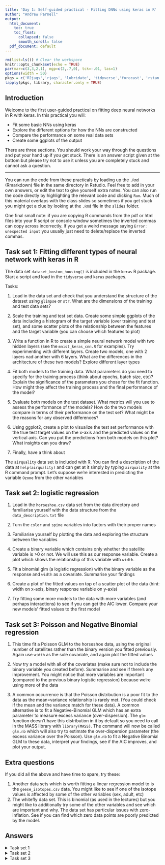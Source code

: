 ```yaml
---
title: 'Day 1: Self-guided practical - Fitting DNNs using keras in R'
author: "Andrew Parnell"
output:
  html_document:
    toc: true
    toc_float:
      collapsed: false
      smooth_scroll: false
  pdf_document: default
---
```


```r
rm(list=ls()) # Clear the workspace
knitr::opts_chunk$set(echo = TRUE)
par(mar=c(3,3,2,1), mgp=c(2,.7,0), tck=-.01, las=1)
options(width = 50)
pkgs = c('R2jags','rjags', 'lubridate', 'tidyverse','forecast', 'rstan')
lapply(pkgs, library, character.only = TRUE)

```

## Introduction

Welcome to the first user-guided practical on fitting deep neural networks in R with keras. In this practical you will:

- Fit some basic NNs using keras
- Explore the different options for how the NNs are constructed
- Compare the performance on some real data sets
- Create some ggplots of the output

There are three sections. You should work your way through the questions and put your hand up if you get stuck. There is an answer script given at the bottom but please try not to use it unless you are completely stuck and cannot ask a question.

***

You can run the code from these practicals by loading up the `.Rmd` (Rmarkdown) file in the same directory in Rstudio. Feel free to add in your own answers, or edit the text to give yourself extra notes. You can also run the code directly by highlighting the relevant code and clicking `Run`. Much of this material overlaps with the class slides so sometimes if you get stuck you might get a clue by looking at the `.Rmd` file in the `slides` folder.

One final small note: if you are copying R commands from the pdf or html files into your R script or console window sometimes the inverted commas can copy across incorrectly. If you get a weird message saying `Error: unexpected input` you usually just need to delete/replace the inverted commas.


## Task set 1: Fitting different types of neural network with keras in R

The data set `dataset_boston_housing()` is included in the `keras` R package. Start a script and load in the `tidyverse` and `keras` packages. 

Tasks:

1. Load in the data set and check that you understand the structure of the dataset using `glimpse` or `str`. What are the dimensions of the training and test data sets? 

1. Scale the training and test set data. Create some simple ggplots of the data including a histogram of the target variable (over training and test set), and some scatter plots of the relationship between the features and the target variable (you can choose which features to plot)

1. Write a function in R to create a simple neural network model with two hidden layers (see the `mnist_keras_cnn.R` for examples). Try experimenting with different layers. Create two models, one with 2 layers nad another with 6 layers. What are the differences in the architecture of these two models? Explore different layer types

1. Fit both models to the training data. What parameters do you need to specify for the training process (think about epochs, batch size, etc)? Explain the significance of the parameters you chose for the fit function. How might they affect the training process and the final performance of the model?

1. Evaluate both models on the test dataset. What metrics will you use to assess the performance of the models? How do the two models compare in terms of their performance on the test set? What might be the reasons for any observed differences?

1. Using ggplot2, create a plot to visualize the test set performance with the true test target values on the x-axis and the predicted values on the vertical axis. Can you put the predictions from both models on this plot? What insights can you draw?

1. Finally, have a think about 


The `airquality` data set is included with R. You can find a description of the data at `help(airquality)` and can get at it simply by typing `airquality` at the R command prompt. Let's suppose we're interested in predicting the variable `Ozone` from the other variables


## Task set 2: logistic regression

1. Load in the `horseshoe.csv` data set from the data directory and familiarise yourself with the data structure from the `data_description.txt` file

1. Turn the `color` and `spine` variables into factors with their proper names

1. Familiarise yourself by plotting the data and exploring the structure between the variables

1. Create a binary variable which contains only whether the satellite variable is >0 or not. We will use this as our response variable. Create a plot which shows the relationship of this variable with `width`.

1. Fit a binomial glm (a logistic regression) with the binary variable as the response and `width` as a covariate. Summarise your findings

1. Create a plot of the fitted values on top of a scatter plot of the data (hint: width on x-axis, binary response variable on y-axis)

1. Try fitting some more models to the data with more variables (and perhaps interactions) to see if you can get the AIC lower. Compare your new models' fitted values to the first model

## Task set 3: Poisson and Negative Binomial regression

1. This time fit a Poisson GLM to the horseshoe data, using the original number of satellites rather than the binary version you fitted previously. Again use `width` as the sole covariate, and again plot the fitted values

1. Now try a model with all of the covariates (make sure not to include the binary variable you created before). Summarise and see if there's any improvement. You might notice that more variables are important (compared to the previous binary logistic regression) because we're using more of the data

1. A common occurrence is that the Poisson distribution is a poor fit to the data as the mean=variance relationship is rarely met. (You could check if the mean and the variance match for these data). A common alternative is to fit a Negative-Binomial GLM which has an extra parameter to measure excess variance (over-dispersion). The `glm` function doesn't have this distribution in it by default so you need to call in the MASS library with `library(MASS)`. The command will now be called `glm.nb` which will also try to estimate the over-dispersion parameter (the excess variance over the Poisson). Use `glm.nb` to fit a Negative Binomial GLM to these data, interpret your findings, see if the AIC improves, and plot your output.

## Extra questions

If you did all the above and have time to spare, try these:

1. Another data sets which is worth fitting a linear regression model to is the `geese_isotopes.csv` data. You might like to see if one of the isotope values is affected by some of the other variables (sex, adult, etc)
2. The whitefly data set. This is binomial (as used in the lectures) but you might like to additionally try some of the other variables and see which are important and why. The data set has particular issues with zero-inflation. See if you can find which zero data points are poorly predicted by the model.

## Answers

<details>
  <summary>Task set 1</summary>
```r
# Load necessary libraries
library(keras)
library(ggplot2)

# Part 1: Load the Boston housing data
dataset <- dataset_boston_housing()
train_data <- dataset$train$x
train_labels <- dataset$train$y
test_data <- dataset$test$x
test_labels <- dataset$test$y

# Preprocess the data
train_data <- scale(train_data)
test_data <- scale(test_data)

# Split the training data into train and validation sets (75/25 split)
set.seed(123) # for reproducibility
index <- sample(1:nrow(train_data), nrow(train_data) * 0.75)
x_train <- train_data[index,]
y_train <- train_labels[index]
x_val <- train_data[-index,]
y_val <- train_labels[-index]

# Define a function to create a CNN model
create_model <- function(layers) {
  model <- keras_model_sequential()
  model %>%
    layer_dense(units = 64, activation = 'relu', input_shape = dim(train_data)[2]) %>%
    layer_dense(units = 64, activation = 'relu')
  
  for (i in 1:layers) {
    model %>%
      layer_dense(units = 64, activation = 'relu')
  }
  
  model %>%
    layer_dense(units = 1)
  
  model %>% compile(
    optimizer = 'rmsprop', 
    loss = 'mse', 
    metrics = c('mean_absolute_error')
  )
  return(model)
}

# Create and fit the models
model_2_layers <- create_model(2)
model_6_layers <- create_model(6)

history_2_layers <- model_2_layers %>% fit(
  x_train, y_train, 
  epochs = 100, batch_size = 16, 
  validation_data = list(x_val, y_val)
)

history_6_layers <- model_6_layers %>% fit(
  x_train, y_train, 
  epochs = 100, batch_size = 16, 
  validation_data = list(x_val, y_val)
)

# Evaluate the models on the test set
score_2_layers <- model_2_layers %>% evaluate(test_data, test_labels, verbose = 0)
score_6_layers <- model_6_layers %>% evaluate(test_data, test_labels, verbose = 0)

# Prepare data for plotting
plot_data <- data.frame(
  epoch = rep(1:100, 2),
  loss = c(history_2_layers$metrics$loss, history_6_layers$metrics$loss),
  val_loss = c(history_2_layers$metrics$val_loss, history_6_layers$metrics$val_loss),
  model = rep(c("2 Layers", "6 Layers"), each = 100)
)

# Plotting
ggplot(plot_data, aes(x = epoch, y = val_loss, color = model)) +
  geom_line() +
  labs(title = "Validation Loss over Epochs", x = "Epoch", y = "Validation Loss") +
  theme_minimal()
```
</details>

<details>
  <summary>Task set 2</summary>
  ```r
horseshoe = read.csv('../data/horseshoe.csv')
str(horseshoe)

horseshoe$color_fac = factor(horseshoe$color,
                             labels = c('light medium', 'medium', 
                                        'dark medium', 'dark'))
horseshoe$spine_fac = factor(horseshoe$spine,
                             labels = c('both good', 
                                        'one worn or broken', 
                                        'both worn or broken'))
                                        
pairs(horseshoe) # Strong relationship between width and weight
# Response variable is satell so perhaps explore more
boxplot(satell ~ spine_fac, data = horseshoe)
boxplot(satell ~ color_fac, data = horseshoe)

horseshoe$satell_bin = as.integer(horseshoe$satell > 0)
boxplot(width ~ satell_bin, data = horseshoe) # Higher width with satell > 0

logistic_mod = glm(satell_bin ~ width, data = horseshoe,
                   family = 'binomial')
summary(logistic_mod)

with(horseshoe, plot(width, satell_bin))
points(horseshoe$width, logistic_mod$fitted.values, col = 'red')
# Must be able to make this plot look nicer!

logistic_mod_2 = glm(satell_bin ~ width + color_fac + spine_fac, data = horseshoe,
                   family = 'binomial')
summary(logistic_mod_2)
AIC(logistic_mod, logistic_mod_2) # New model not any better
# Many more modelling options to try here
  ```
</details>

<details>
  <summary>Task set 3</summary>
  ```r
pois_mod = glm(satell ~ width, data = horseshoe, family = poisson)
summary(pois_mod)

# Example of a qq-plot for a Poisson distribution - bit of a hack!
# qqrplot comes from the countreg package
source('https://raw.githubusercontent.com/rforge/countreg/master/pkg/R/qqrplot.R')
source('https://raw.githubusercontent.com/rforge/countreg/master/pkg/R/qresiduals.R')
qqrplot(pois_mod, 
        main = "Poisson")
        
pois_mod_2 = glm(satell ~ width + color_fac + spine_fac + weight, data = horseshoe, family = poisson)
summary(pois_mod_2)

library(MASS)
nb_mod = glm.nb(satell ~ width + color_fac + spine_fac + weight, data = horseshoe)
summary(nb_mod)
AIC(pois_mod, pois_mod_2, nb_mod) # NegBin model way 'better' in terms of AIC
# Plot of fitted values
with(horseshoe, plot(width, satell))
points(horseshoe$width, nb_mod$fitted.values, col = 'red')
# Width not the only variable we could plot against (try e.g. color_fac or others)

# QQ-plot for negative binomial
qqrplot(nb_mod, 
        main = "Negative Binomial")
# Compare with the Poisson fit
qqrplot(pois_mod_2, 
        main = "Poisson")
  ```
</details>


